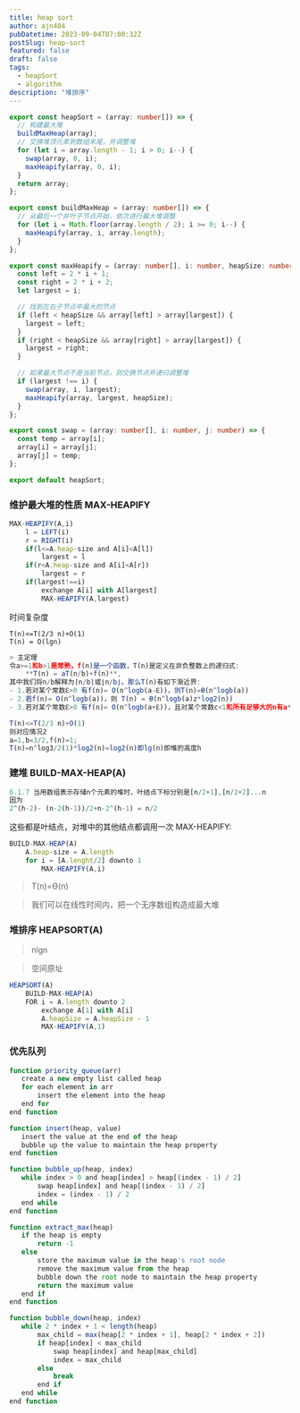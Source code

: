 ```yaml
---
title: heap sort
author: ajn404
pubDatetime: 2023-09-04T07:00:32Z
postSlug: heap-sort
featured: false
draft: false
tags:
  - heapSort
  - algorithm
description: "堆排序"
---
```



<Heap client:load />

```ts
export const heapSort = (array: number[]) => {
  // 构建最大堆
  buildMaxHeap(array);
  // 交换堆顶元素到数组末尾，并调整堆
  for (let i = array.length - 1; i > 0; i--) {
    swap(array, 0, i);
    maxHeapify(array, 0, i);
  }
  return array;
};

export const buildMaxHeap = (array: number[]) => {
  // 从最后一个非叶子节点开始，依次进行最大堆调整
  for (let i = Math.floor(array.length / 2); i >= 0; i--) {
    maxHeapify(array, i, array.length);
  }
};

export const maxHeapify = (array: number[], i: number, heapSize: number) => {
  const left = 2 * i + 1;
  const right = 2 * i + 2;
  let largest = i;

  // 找到左右子节点中最大的节点
  if (left < heapSize && array[left] > array[largest]) {
    largest = left;
  }
  if (right < heapSize && array[right] > array[largest]) {
    largest = right;
  }

  // 如果最大节点不是当前节点，则交换节点并递归调整堆
  if (largest !== i) {
    swap(array, i, largest);
    maxHeapify(array, largest, heapSize);
  }
};

export const swap = (array: number[], i: number, j: number) => {
  const temp = array[i];
  array[i] = array[j];
  array[j] = temp;
};

export default heapSort;
```


<HeapDetail client:load />

### 维护最大堆的性质 MAX-HEAPIFY

```js
MAX-HEAPIFY(A,i)
    l = LEFT(i)
    r = RIGHT(i)
    if(l<=A.heap-size and A[i]<A[l])
        largest = l
    if(r<A.heap-size and A[i]<A[r])
        largest = r
    if(largest!==i)
        exchange A[i] with A[largest]
        MAX-HEAPIFY(A,largest)
```

时间复杂度

```
T(n)<=T(2/3 n)+O(1)
T(n) = O(lgn)
```

```js
> 主定理
令a>=1和b>1是常熟，f(n)是一个函数，T(n)是定义在非负整数上的递归式:
    **T(n) = aT(n/b)+f(n)**,
其中我们将n/b解释为⌈n/b⌉或⌊n/b⌋。那么T(n)有如下渐近界:
- 1.若对某个常数ℇ>0 有f(n)= O(n^logb(a-ℇ))，则T(n)=Ɵ(n^logb(a))
- 2.若f(n)= O(n^logb(a))，则 T(n) = Ɵ(n^logb(a)z*log2(n))
- 3.若对某个常数ℇ>0 有f(n)= O(n^logb(a+ℇ))，且对某个常数c<1和所有足够大的n有a*f(n/b)<=c*f(n),则T(n)=Ɵ(f(n))
```

```js
T(n)<=T(2/3 n)+O(1)
则对应情况2
a=1,b=3/2,f(n)=1;
T(n)=n^log3/2(1)*log2(n)=log2(n)即lg(n)即堆的高度h
```

### 建堆 BUILD-MAX-HEAP(A)

```js
6.1.7 当用数组表示存储n个元素的堆时，叶结点下标分别是[n/2+1],[n/2+2]...n
因为
2^(h-2)- (n-2(h-1))/2+n-2^(h-1) = n/2
```

这些都是叶结点，对堆中的其他结点都调用一次 MAX-HEAPIFY:

```js
BUILD-MAX-HEAP(A)
    A.heap-size = A.length
    for i = [A.lenght/2] downto 1
        MAX-HEAPIFY(A,i)
```

> T(n)=Ɵ(n)

> 我们可以在线性时间内，把一个无序数组构造成最大堆

### 堆排序 HEAPSORT(A)

> nlgn

> 空间原址

```js
HEAPSORT(A)
    BUILD-MAX-HEAP(A)
    FOR i = A.length downto 2
        exchange A[1] with A[i]
        A.heapSize = A.heapSize - 1
        MAX-HEAPIFY(A,1)
```

### 优先队列

```js
function priority_queue(arr)
   create a new empty list called heap
   for each element in arr
       insert the element into the heap
   end for
end function

function insert(heap, value)
   insert the value at the end of the heap
   bubble up the value to maintain the heap property
end function

function bubble_up(heap, index)
   while index > 0 and heap[index] > heap[(index - 1) / 2]
       swap heap[index] and heap[(index - 1) / 2]
       index = (index - 1) / 2
   end while
end function

function extract_max(heap)
   if the heap is empty
       return -1
   else
       store the maximum value in the heap's root node
       remove the maximum value from the heap
       bubble down the root node to maintain the heap property
       return the maximum value
   end if
end function

function bubble_down(heap, index)
   while 2 * index + 1 < length(heap)
       max_child = max(heap[2 * index + 1], heap[2 * index + 2])
       if heap[index] < max_child
           swap heap[index] and heap[max_child]
           index = max_child
       else
           break
       end if
   end while
end function
```

